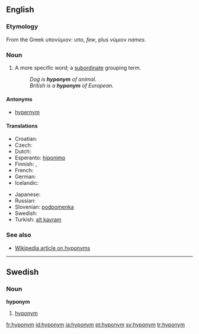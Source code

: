 ==English==

===Etymology===
From the Greek υπονύμιον: υπο, ''few'', plus νύμιον ''names''.

===Noun===
{{en-noun}}

# A more specific word; a [[subordinate]] grouping term.
#: ''Dog is '''hyponym''' of animal.''
#: ''British is a '''hyponym''' of European.''

====Antonyms====
*[[hypernym]]

====Translations====
{{trans-top|a word more specific than}}
* Croatian: {{t-|hr|hiponim|m}}
* Czech: {{t+|cs|hyponymum|n}}
* Dutch: {{t+|nl|hyponiem|n}}
* Esperanto: [[hiponimo]]
* Finnish: {{t+|fi|alakäsite}}, {{t+|fi|hyponyymi}}
* French: {{t+|fr|hyponyme|m}}
* German: {{t+|de|Unterbegriff}}
* Icelandic: {{t+|is|undirheiti|n}}
{{trans-mid}}
* Japanese: {{t|ja|下位語|tr=kai-go|sc=Jpan}}
* Russian: {{t+|ru|гипоним|m|tr=gipónim|sc=Cyrl}}
* Slovenian: [[podpomenka]] {{f}}
* Swedish: {{t+|sv|hyponym|c}}
* Turkish: [[alt kavram]] {{m}}
{{trans-bottom}}

===See also===
*[[w:hyponym|Wikipedia article on hyponyms]]

----

==Swedish==
===Noun===
{{sv-noun-reg-er}}
'''hyponym''' {{c}}

# [[#English|hyponym]]

[[fr:hyponym]]
[[id:hyponym]]
[[ja:hyponym]]
[[pt:hyponym]]
[[sv:hyponym]]
[[tr:hyponym]]